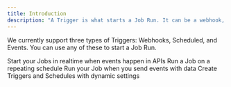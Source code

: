 ```yaml
---
title: Introduction
description: "A Trigger is what starts a Job Run. It can be a webhook, a schedule, or an event."
---
```


We currently support three types of Triggers: Webhooks, Scheduled, and Events. You can use any of these to start a Job Run.

<CardGroup>
  <Card
    title="Webhooks"
    icon="webhook"
    href="/documentation/concepts/triggers/webhooks"
  >
    Start your Jobs in realtime when events happen in APIs
  </Card>
  <Card
    title="Scheduled"
    icon="calendar"
    href="/documentation/concepts/triggers/scheduled"
  >
    Run a Job on a repeating schedule
  </Card>
  <Card
    title="Event"
    icon="brackets-curly"
    href="/documentation/concepts/triggers/events"
  >
    Run your Job when you send events with data
  </Card>
  <Card
    title="DynamicTrigger & DynamicSchedule"
    icon="code"
    href="/documentation/concepts/triggers/dynamic"
  >
    Create Triggers and Schedules with dynamic settings
  </Card>
</CardGroup>
